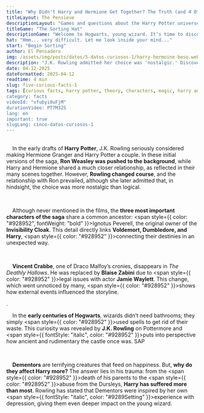 ```yaml
---
title: "Why Didn't Harry and Hermione Get Together? The Truth (and 4 Other Facts)"
titleLayout: The Pensieve
descriptionLayout: "Games and questions about the Harry Potter universe"
titleGame: "The Sorting Hat"
descriptionGame: "Welcome to Hogwarts, young wizard. It’s time to discover your house..."
hat: "Hmm... very difficult. Let me look inside your mind..."
start: "Begin Sorting"
author: El Pensadero
img: /assets/img/posts/datos/5-datos-curiosos-1/harry-hermoine-beso.webp
description: "J.K. Rowling admitted her choice was 'nostalgic.' Discover the real reason Harry and Hermione didn't end up together, plus 4 other secrets you won't believe."
date: 04-12-2025
dateFormatted: 2025-04-12
readtime: 4 min
slug: five-curious-facts-1
tags: [curious facts, harry potter, theory, characters, magic, harry and hermione, why didn't harry and hermione get together, harry hermione couple, jk rowling, harmony, facts]
category: facts
videoId: "vfubyi9uFjM"
durationVideo: PT7M32S
lang: en
important: true
slugLang: cinco-datos-curiosos-1
---
```



<Article>
    <Section title="💘1. Harry and Hermione: The Romance J.K. Rowling Scrapped?">
    In the early drafts of <b>Harry Potter</b>, <span style={{ color: "#928952", fontWeight: "bold" }}>J.K. Rowling seriously considered</span> making Hermione Granger and Harry Potter a couple. In these initial versions of the saga, <strong>Ron Weasley was pushed to the background</strong>, while Harry and Hermione shared a <span style={{ color: "#928952" }}>much closer relationship</span>, as reflected in their many scenes together. However, <strong>Rowling changed course</strong>, and the relationship with Ron prevailed, although she later admitted that, in hindsight, <span style={{ fontStyle: "italic", color: "#928952" }}>the choice was more nostalgic than logical</span>.
  </Section>

    <Section title="🧬2. The Peverell Connection: Linking Harry, Voldemort, and Dumbledore">
    Although never mentioned in the films, the <strong>three most important characters of the saga</strong> share a common ancestor: <span style={{ color: "#928952", fontWeight: "bold" }}>Ignotus Peverell</span>, the original owner of the <strong>Invisibility Cloak</strong>. This detail directly links <strong>Voldemort, Dumbledore, and Harry</strong>, <span style={{ color: "#928952" }}>connecting their destinies in an unexpected way</span>.
  </Section>

    <Section title="🎭3. The Actor Swap: Why Crabbe Was Replaced (And Few Noticed)">
    <strong>Vincent Crabbe</strong>, one of Draco Malfoy’s cronies, disappears in <em>The Deathly Hallows</em>. He was replaced by <strong>Blaise Zabini</strong> due to <span style={{ color: "#928952" }}>legal issues with actor</span> <strong>Jamie Waylett</strong>. This change, which went unnoticed by many, <span style={{ color: "#928952" }}>shows how external events influenced the storyline</span>.
  </Section>

  . <Section title="🚽4. The Gross Secret: Hogwarts Didn't Always Have Bathrooms">
    In the <strong>early centuries of Hogwarts</strong>, wizards didn’t need bathrooms; they simply <span style={{ color: "#928952" }}>used spells to get rid of their waste</span>. This curiosity was revealed by <strong>J.K. Rowling</strong> on Pottermore and <span style={{ fontStyle: "italic", color: "#928952" }}>puts into perspective how ancient and rudimentary the castle once was</span>.
SAP </Section>

    <Section title="😔5. Why Do Dementors Affect Harry So Much?">
    <strong>Dementors</strong> are terrifying creatures that feed on happiness. But, <strong>why do they affect Harry more?</strong> The answer lies in his trauma: from the <span style={{ color: "#928952" }}>death of his parents</span> to the <span style={{ color: "#928952" }}>abuse from the Dursleys</span>, <strong>Harry has suffered more than most</strong>. Rowling has stated that Dementors were inspired by her own <span style={{ fontStyle: "italic", color: "#9289Setting" }}>experience with depression</span>, giving them even deeper impact on the young wizard.
  </Section>
</Article>